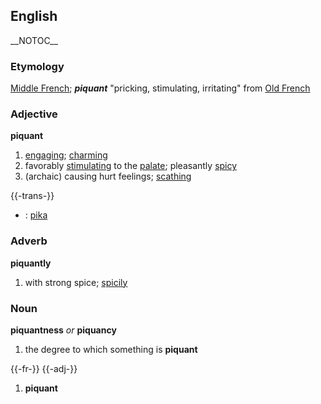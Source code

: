 == English == __NOTOC__
=== Etymology ===
[[Middle French]]; '''''piquant''''' "pricking, stimulating, irritating" from [[Old French]]

=== Adjective ===
'''piquant'''
# [[engaging]]; [[charming]]
# favorably [[stimulating]] to the [[palate]]; pleasantly [[spicy]] 
# (archaic) causing hurt feelings; [[scathing]]

{{-trans-}}

* {{io}} : [[pikar|pika]]

=== Adverb ===
'''piquantly'''
# with strong spice; [[spicily]]

=== Noun ===
'''piquantness''' ''or'' '''piquancy'''
# the degree to which something is '''piquant'''


{{-fr-}}
{{-adj-}}
# '''piquant'''